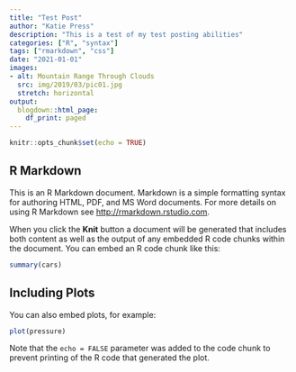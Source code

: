 ```yaml
---
title: "Test Post"
author: "Katie Press"
description: "This is a test of my test posting abilities"
categories: ["R", "syntax"]
tags: ["rmarkdown", "css"]
date: "2021-01-01"
images:
- alt: Mountain Range Through Clouds
  src: img/2019/03/pic01.jpg
  stretch: horizontal
output: 
  blogdown::html_page:
    df_print: paged
---
```



```r
knitr::opts_chunk$set(echo = TRUE)
```

## R Markdown

This is an R Markdown document. Markdown is a simple formatting syntax for authoring HTML, PDF, and MS Word documents. For more details on using R Markdown see <http://rmarkdown.rstudio.com>.

When you click the **Knit** button a document will be generated that includes both content as well as the output of any embedded R code chunks within the document. You can embed an R code chunk like this:

```r
summary(cars)
```

## Including Plots

You can also embed plots, for example:

```r
plot(pressure)
```

Note that the `echo = FALSE` parameter was added to the code chunk to prevent printing of the R code that generated the plot.
